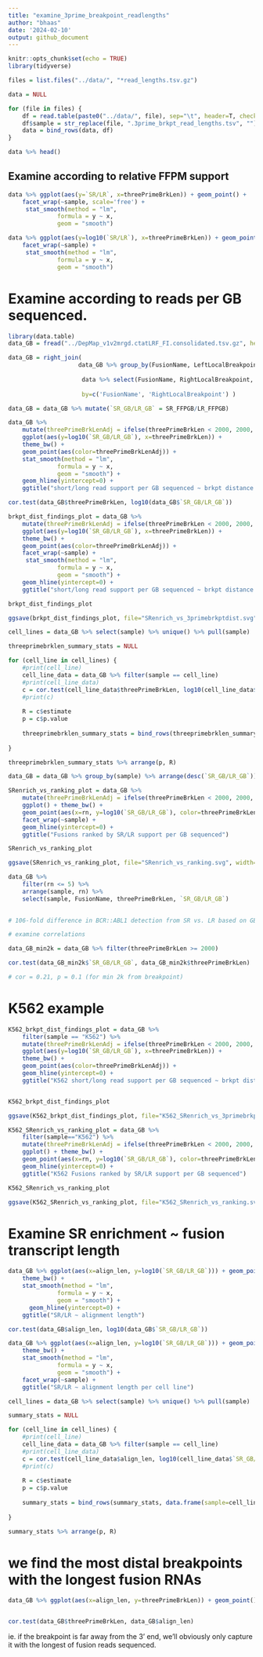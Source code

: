 ```yaml
---
title: "examine_3prime_breakpoint_readlengths"
author: "bhaas"
date: '2024-02-10'
output: github_document
---
```


```r
knitr::opts_chunk$set(echo = TRUE)
library(tidyverse)
```


```r

files = list.files("../data/", "*read_lengths.tsv.gz")

data = NULL

for (file in files) {
    df = read.table(paste0("../data/", file), sep="\t", header=T, check.names = FALSE)
    df$sample = str_replace(file, ".3prime_brkpt_read_lengths.tsv", "")
    data = bind_rows(data, df)
}

data %>% head()
```

## Examine according to relative FFPM support

```r

data %>% ggplot(aes(y=`SR/LR`, x=threePrimeBrkLen)) + geom_point() +
    facet_wrap(~sample, scale='free') +
     stat_smooth(method = "lm", 
              formula = y ~ x, 
              geom = "smooth") 


```



```r

data %>% ggplot(aes(y=log10(`SR/LR`), x=threePrimeBrkLen)) + geom_point() +
    facet_wrap(~sample) +
     stat_smooth(method = "lm", 
              formula = y ~ x, 
              geom = "smooth")


```


# Examine according to reads per GB sequenced.

```r
library(data.table)
data_GB = fread("../DepMap_v1v2mrgd.ctatLRF_FI.consolidated.tsv.gz", header=T, sep="\t", stringsAsFactors = F, drop=c("LR_accessions", "JunctionReads", "SpanningFrags", "CounterFusionLeftReads", "CounterFusionRightReads")) %>% rename(FusionName = fusion)

```

```r

data_GB = right_join(
                    data_GB %>% group_by(FusionName, LeftLocalBreakpoint, RightLocalBreakpoint) %>% arrange(desc(SR_FFPGB)) %>% filter(row_number() == 1) %>% ungroup(),
                    
                     data %>% select(FusionName, RightLocalBreakpoint, threePrimeBrkLen, align_len), 
                    
                     by=c('FusionName', 'RightLocalBreakpoint') )

```


```r

data_GB = data_GB %>% mutate(`SR_GB/LR_GB` = SR_FFPGB/LR_FFPGB)

```



```r

data_GB %>% 
    mutate(threePrimeBrkLenAdj = ifelse(threePrimeBrkLen < 2000, 2000, threePrimeBrkLen)) %>%
    ggplot(aes(y=log10(`SR_GB/LR_GB`), x=threePrimeBrkLen)) + 
    theme_bw() +
    geom_point(aes(color=threePrimeBrkLenAdj)) +
    stat_smooth(method = "lm", 
              formula = y ~ x, 
              geom = "smooth") +
    geom_hline(yintercept=0) +
    ggtitle("short/long read support per GB sequenced ~ brkpt distance from 3' end of read")


```


```r


cor.test(data_GB$threePrimeBrkLen, log10(data_GB$`SR_GB/LR_GB`))


```


```r

brkpt_dist_findings_plot = data_GB %>% 
    mutate(threePrimeBrkLenAdj = ifelse(threePrimeBrkLen < 2000, 2000, threePrimeBrkLen)) %>%
    ggplot(aes(y=log10(`SR_GB/LR_GB`), x=threePrimeBrkLen)) + 
    theme_bw() +
    geom_point(aes(color=threePrimeBrkLenAdj)) +
    facet_wrap(~sample) +
     stat_smooth(method = "lm", 
              formula = y ~ x, 
              geom = "smooth") +
    geom_hline(yintercept=0) +
    ggtitle("short/long read support per GB sequenced ~ brkpt distance from 3' end of read")

brkpt_dist_findings_plot

```

```r

ggsave(brkpt_dist_findings_plot, file="SRenrich_vs_3primebrkptdist.svg", width=9, height=7)


```




```r

cell_lines = data_GB %>% select(sample) %>% unique() %>% pull(sample)

threeprimebrklen_summary_stats = NULL

for (cell_line in cell_lines) {
    #print(cell_line)
    cell_line_data = data_GB %>% filter(sample == cell_line)
    #print(cell_line_data)
    c = cor.test(cell_line_data$threePrimeBrkLen, log10(cell_line_data$`SR_GB/LR_GB`))
    #print(c)
    
    R = c$estimate
    p = c$p.value
    
    threeprimebrklen_summary_stats = bind_rows(threeprimebrklen_summary_stats, data.frame(sample=cell_line, R=R, p=p))
    
}

threeprimebrklen_summary_stats %>% arrange(p, R)


```




```r

data_GB = data_GB %>% group_by(sample) %>% arrange(desc(`SR_GB/LR_GB`)) %>% mutate(rn=row_number()) %>% ungroup() 
```

```r
SRenrich_vs_ranking_plot = data_GB %>%
    mutate(threePrimeBrkLenAdj = ifelse(threePrimeBrkLen < 2000, 2000, threePrimeBrkLen)) %>%
    ggplot() + theme_bw() +
    geom_point(aes(x=rn, y=log10(`SR_GB/LR_GB`), color=threePrimeBrkLenAdj)) +
    facet_wrap(~sample) +
    geom_hline(yintercept=0) +
    ggtitle("Fusions ranked by SR/LR support per GB sequenced")

SRenrich_vs_ranking_plot
```


```r

ggsave(SRenrich_vs_ranking_plot, file="SRenrich_vs_ranking.svg", width=9, height=7)

```



```r

data_GB %>%
    filter(rn <= 5) %>%
    arrange(sample, rn) %>%
    select(sample, FusionName, threePrimeBrkLen, `SR_GB/LR_GB`)

   
# 106-fold difference in BCR::ABL1 detection from SR vs. LR based on GB sequenced.

```


```r
# examine correlations

data_GB_min2k = data_GB %>% filter(threePrimeBrkLen >= 2000)

cor.test(data_GB_min2k$`SR_GB/LR_GB`, data_GB_min2k$threePrimeBrkLen)

# cor = 0.21, p = 0.1 (for min 2k from breakpoint)


```

# K562 example

```r

K562_brkpt_dist_findings_plot = data_GB %>% 
    filter(sample == "K562") %>%
    mutate(threePrimeBrkLenAdj = ifelse(threePrimeBrkLen < 2000, 2000, threePrimeBrkLen)) %>%
    ggplot(aes(y=log10(`SR_GB/LR_GB`), x=threePrimeBrkLen)) + 
    theme_bw() +
    geom_point(aes(color=threePrimeBrkLenAdj)) +
    geom_hline(yintercept=0) +
    ggtitle("K562 short/long read support per GB sequenced ~ brkpt distance from 3' end of read")


K562_brkpt_dist_findings_plot


```

```r

ggsave(K562_brkpt_dist_findings_plot, file="K562_SRenrich_vs_3primebrkptdist.svg", width=6, height=4)


```



```r

K562_SRenrich_vs_ranking_plot = data_GB %>%
    filter(sample=="K562") %>%
    mutate(threePrimeBrkLenAdj = ifelse(threePrimeBrkLen < 2000, 2000, threePrimeBrkLen)) %>%
    ggplot() + theme_bw() +
    geom_point(aes(x=rn, y=log10(`SR_GB/LR_GB`), color=threePrimeBrkLenAdj)) +
    geom_hline(yintercept=0) +
    ggtitle("K562 Fusions ranked by SR/LR support per GB sequenced")

K562_SRenrich_vs_ranking_plot

```

```r

ggsave(K562_SRenrich_vs_ranking_plot, file="K562_SRenrich_vs_ranking.svg", width=6, height=4)


```

# Examine SR enrichment ~ fusion transcript length


```r


data_GB %>% ggplot(aes(x=align_len, y=log10(`SR_GB/LR_GB`))) + geom_point() +
    theme_bw() +
    stat_smooth(method = "lm", 
              formula = y ~ x, 
              geom = "smooth") +
      geom_hline(yintercept=0) +
    ggtitle("SR/LR ~ alignment length")


```


```r


cor.test(data_GB$align_len, log10(data_GB$`SR_GB/LR_GB`))


```



```r


data_GB %>% ggplot(aes(x=align_len, y=log10(`SR_GB/LR_GB`))) + geom_point() +
    theme_bw() +
    stat_smooth(method = "lm", 
              formula = y ~ x, 
              geom = "smooth") +
    facet_wrap(~sample) +
    ggtitle("SR/LR ~ alignment length per cell line")


```


```r

cell_lines = data_GB %>% select(sample) %>% unique() %>% pull(sample)

summary_stats = NULL

for (cell_line in cell_lines) {
    #print(cell_line)
    cell_line_data = data_GB %>% filter(sample == cell_line)
    #print(cell_line_data)
    c = cor.test(cell_line_data$align_len, log10(cell_line_data$`SR_GB/LR_GB`))
    #print(c)
    
    R = c$estimate
    p = c$p.value
    
    summary_stats = bind_rows(summary_stats, data.frame(sample=cell_line, R=R, p=p))
    
}

summary_stats %>% arrange(p, R)


```


# we find the most distal breakpoints with the longest fusion RNAs

```r

data_GB %>% ggplot(aes(x=align_len, y=threePrimeBrkLen)) + geom_point()



```
```r

cor.test(data_GB$threePrimeBrkLen, data_GB$align_len)


```

ie. if the breakpoint is far away from the 3' end, we'll obviously only capture it with the longest of fusion reads sequenced.




